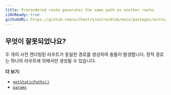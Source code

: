 ```yaml
---
title: Prerendered route generates the same path as another route.
i18nReady: true
githubURL: https://github.com/withastro/astro/blob/main/packages/astro/src/core/errors/errors-data.ts
---
```


## 무엇이 잘못되었나요?

두 개의 사전 렌더링된 라우트가 동일한 경로를 생성하여 충돌이 발생합니다.
정적 경로는 하나의 라우트에 의해서만 생성될 수 있습니다.

**더 보기:**
-  [`getStaticPaths()`](/ko/reference/routing-reference/#getstaticpaths)
-  [`params`](/ko/reference/api-reference/#params)
